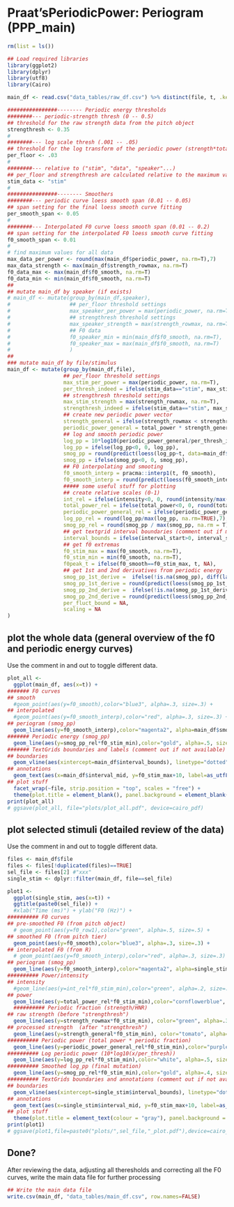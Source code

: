 # Praat'sPeriodicPower: Periogram (PPP_main)

```r
rm(list = ls())

## Load required libraries 
library(ggplot2)
library(dplyr)
library(utf8)
library(Cairo)
```

```r
main_df <- read.csv("data_tables/raw_df.csv") %>% distinct(file, t, .keep_all = TRUE)
```

```r
################-------- Periodic energy thresholds
########--- periodic-strength thresh (0 -- 0.5) 
## threshold for the raw strength data from the pitch object
strengthresh <- 0.35
#
########--- log scale thresh (.001 -- .05) 
## threshold for the log transform of the periodic power (strength*total_power)
per_floor <- .03
#
########--- relative to ("stim", "data", "speaker"...)
## per_floor and strengthresh are calculated relative to the maximum values of either the wole set, per speaker, or for each stimulus. 
stim_data <- "stim"
#
################-------- Smoothers
########--- periodic curve loess smooth span (0.01 -- 0.05) 
## span setting for the final loess smooth curve fitting
per_smooth_span <- 0.05
#
########--- Interpolated F0 curve loess smooth span (0.01 -- 0.2) 
## span setting for the interpolated F0 loess smooth curve fitting
f0_smooth_span <- 0.01
#
# find maximum values for all data
max_data_per_power <- round(max(main_df$periodic_power, na.rm=T),7)
max_data_strength <- max(main_df$strength_rowmax, na.rm=T)
f0_data_max <- max(main_df$f0_smooth, na.rm=T)
f0_data_min <- min(main_df$f0_smooth, na.rm=T)
##
## mutate main_df by speaker (if exists)
# main_df <- mutate(group_by(main_df,speaker),
#                   ## per_floor threshold settings
#                   max_speaker_per_power = max(periodic_power, na.rm=T),
#                   ## strengthresh threshold settings
#                   max_speaker_strength = max(strength_rowmax, na.rm=T),
#                   ## F0 data
#                   f0_speaker_min = min(main_df$f0_smooth, na.rm=T),
#                   f0_speaker_max = max(main_df$f0_smooth, na.rm=T)
#                   )
##
### mutate main_df by file/stimulus
main_df <- mutate(group_by(main_df,file),
                  ## per_floor threshold settings
                  max_stim_per_power = max(periodic_power, na.rm=T),
                  per_thresh_indeed = ifelse(stim_data=="stim", max_stim_per_power * per_floor, ifelse(stim_data=="speaker", max_speaker_per_power * per_floor, max_data_per_power * per_floor)),
                  ## strengthresh threshold settings
                  max_stim_strength = max(strength_rowmax, na.rm=T),
                  strengthresh_indeed = ifelse(stim_data=="stim", max_stim_strength * strengthresh, ifelse(stim_data=="speaker", max_speaker_strength * strengthresh, max_data_strength * strengthresh)),
                  ## create new periodic power vector
                  strength_general = ifelse(strength_rowmax < strengthresh_indeed, 0, strength_rowmax),
                  periodic_power_general = total_power * strength_general,
                  ## log and smooth periodic power
                  log_pp = 10*log10(periodic_power_general/per_thresh_indeed),
                  log_pp = ifelse(log_pp<0, 0, log_pp),
                  smog_pp = round(predict(loess(log_pp~t, data=main_df$file, span=per_smooth_span, degree = 1, na.action = "na.exclude")),7),
                  smog_pp = ifelse(smog_pp<0, 0, smog_pp),
                  ## F0 interpolating and smooting
                  f0_smooth_interp = pracma::interp1(t, f0_smooth),
                  f0_smooth_interp = round(predict(loess(f0_smooth_interp~t, data=main_df$file, span=f0_smooth_span, degree = 1, na.action = "na.exclude")),2),
                  ##### some useful stuff for plotting
                  ## create relative scales (0-1) 
                  int_rel = ifelse(intensity<0, 0, round(intensity/max(intensity, na.rm=TRUE),7)), 
                  total_power_rel = ifelse(total_power<0, 0, round(total_power/max(total_power, na.rm=TRUE),7)), 
                  periodic_power_general_rel = ifelse(periodic_power_general<0, 0, round(periodic_power_general/max(periodic_power_general, na.rm=TRUE),7)),
                  log_pp_rel = round(log_pp/max(log_pp, na.rm=TRUE),7),
                  smog_pp_rel = round(smog_pp / max(smog_pp, na.rm = T),7),
                  ## get textgrid interval boundaries (comment out if missing)
                  interval_bounds = ifelse(interval_start>0, interval_start, NA),
                  ## get f0 extremas  
                  f0_stim_max = max(f0_smooth, na.rm=T),
                  f0_stim_min = min(f0_smooth, na.rm=T),
                  f0peak_t = ifelse(f0_smooth==f0_stim_max, t, NA),
                  ## get 1st and 2nd derivatives from periodic energy
                  smog_pp_1st_derive =  ifelse(!is.na(smog_pp), diff(lag(smog_pp,1)), 0),
                  smog_pp_1st_derive = round(predict(loess(smog_pp_1st_derive~t, data=main_df$file, span=0.1, degree = 1, na.action = "na.exclude")),7),
                  smog_pp_2nd_derive =  ifelse(!is.na(smog_pp_1st_derive), diff(lag(smog_pp_1st_derive,1))*1000, 0),
                  smog_pp_2nd_derive = round(predict(loess(smog_pp_2nd_derive~t, data=main_df$file, span=0.1, degree = 1, na.action = "na.exclude")),7),
                  per_fluct_bound = NA,
                  scaling = NA
)

```

## plot the whole data (general overview of the f0 and periodic energy curves)
Use the comment in and out to toggle different data.

```r

plot_all <- 
  ggplot(main_df, aes(x=t)) +
####### F0 curves
## smooth
  #geom_point(aes(y=f0_smooth),color="blue3", alpha=.3, size=.3) + 
## interpolated
  #geom_point(aes(y=f0_smooth_interp),color="red", alpha=.3, size=.3) + 
## periogram (smog_pp)
  geom_line(aes(y=f0_smooth_interp),color="magenta2", alpha=main_df$smog_pp_rel, size=main_df$smog_pp_rel*3) + 
####### Periodic energy (smog_pp)
  geom_line(aes(y=smog_pp_rel*f0_stim_min),color="gold", alpha=.5, size=1) + 
####### TextGrids boundaries and labels (comment out if not available)
## boundaries
  geom_vline(aes(xintercept=main_df$interval_bounds), linetype="dotted", color="white", size=.5, alpha=.5) +
## annotations
  geom_text(aes(x=main_df$interval_mid, y=f0_stim_max+10, label=as_utf8(as.character(label)), check_overlap=T), color="white", size=2, family= "Avenir") +
## plot stuff
  facet_wrap(~file, strip.position = "top", scales = "free") +
  theme(plot.title = element_blank(), panel.background = element_blank(), plot.background = element_rect(fill = "black"), panel.grid = element_blank(), axis.title = element_blank(), axis.text = element_blank(), axis.ticks = element_blank(), strip.text = element_text(size = 8)) 
print(plot_all)  
# ggsave(plot_all, file="plots/plot_all.pdf", device=cairo_pdf)

```

## plot selected stimuli (detailed review of the data)
Use the comment in and out to toggle different data.

```r
files <- main_df$file
files <- files[!duplicated(files)==TRUE]
sel_file <- files[2] #"xxx" 
single_stim <- dplyr::filter(main_df, file==sel_file)

plot1 <- 
  ggplot(single_stim, aes(x=t)) +
  ggtitle(paste0(sel_file)) +  
  #xlab("Time (ms)") + ylab("F0 (Hz)") +
########## F0 curves
## pre-smoothed F0 (from pitch object)
  # geom_point(aes(y=f0_row1),color="green", alpha=.5, size=.5) +
## smoothed F0 (from pitch tier)
  geom_point(aes(y=f0_smooth),color="blue3", alpha=.3, size=.3) + 
## interpolated F0 (from R)
  # geom_point(aes(y=f0_smooth_interp),color="red", alpha=.3, size=.3) +
## periogram (smog_pp)
  geom_line(aes(y=f0_smooth_interp),color="magenta2", alpha=single_stim$smog_pp_rel, size=single_stim$smog_pp_rel*5) + 
########## Power/intensity
## intensity
  #geom_line(aes(y=int_rel*f0_stim_min),color="green", alpha=.2, size=.5) + 
## power
  geom_line(aes(y=total_power_rel*f0_stim_min),color="cornflowerblue", alpha=.5, size=.5) + 
  ########## Periodic fraction (strength/HNR)
## raw strength (before "strengthresh")
  geom_line(aes(y=strength_rowmax*f0_stim_min), color="green", alpha=.3, size=.5) +
## processed strength  (after "strengthresh")
  geom_line(aes(y=strength_general*f0_stim_min), color="tomato", alpha=.5, size=.5) +
########## Periodic power (total power * periodic fraction)
  geom_line(aes(y=periodic_power_general_rel*f0_stim_min),color="purple3", alpha=.6, size=.5) +
########## Log periodic power (10*log10(x/per_thresh))
  geom_line(aes(y=log_pp_rel*f0_stim_min),color="white", alpha=.5, size=.5) +
########## Smoothed log_pp (final mutation)
  geom_line(aes(y=smog_pp_rel*f0_stim_min),color="gold", alpha=.4, size=2) +
########## TextGrids boundaries and annotations (comment out if not available)
## boundaries
  geom_vline(aes(xintercept=single_stim$interval_bounds), linetype="dotted", color="white", size=.5, alpha=.5) +
## annotations
  geom_text(aes(x=single_stim$interval_mid, y=f0_stim_max+10, label=as_utf8(as.character(label)), check_overlap=T), size=4, color="white", family= "Avenir") + 
## plot stuff
  theme(plot.title = element_text(colour = "gray"), panel.background = element_blank(), plot.background = element_rect(fill = "black"), panel.grid = element_blank(), axis.title = element_blank(), axis.text.x = element_text(), axis.ticks = element_blank()) 
print(plot1)
# ggsave(plot1,file=paste0("plots/",sel_file,"_plot.pdf"),device=cairo_pdf)

```

## Done?
After reviewing the data, adjusting all theresholds and correcting all the F0 curves, write the main data file for further processing

```r
## Write the main data file
write.csv(main_df, "data_tables/main_df.csv", row.names=FALSE)
```